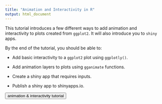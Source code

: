 ```yaml
---
title: "Animation and Interactivity in R"
output: html_document
---
```


This tutorial introduces a few different ways to add animation and interactivity to plots created from `ggplot2`. It will also introduce you to `shiny` apps.

By the end of the tutorial, you should be able to:

* Add basic interactivity to a `ggplot2` plot using `ggplotly()`.  

* Add animation layers to plots using `gganimate` functions.  

* Create a shiny app that requires inputs.  

* Publish a shiny app to shinyapps.io.


<button onclick="document.location='https://animation-and-interactivity-in-r.netlify.app/'">animation & interactivity tutorial</button>